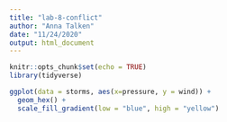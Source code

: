 ```yaml
---
title: "lab-8-conflict"
author: "Anna Talken"
date: "11/24/2020"
output: html_document
---
```


```r
knitr::opts_chunk$set(echo = TRUE)
library(tidyverse)
```

```r
ggplot(data = storms, aes(x=pressure, y = wind)) +
  geom_hex() +
  scale_fill_gradient(low = "blue", high = "yellow")
```

